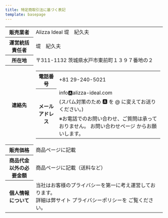 ```yaml
---
title: 特定商取引法に基づく表記
template: basepage
---
```


<div className="text-center" class="post-content">
    <table class="table-auto bg-green-50">
        <tr class="w-1/4">
            <th>販売業者</th>
            <td>Alizza Ideal 堤　紀久夫</td>
        </tr>
        <tr>
            <th>運営統括責任者</th>
            <td>堤　紀久夫</td>
        </tr>
        <tr>
            <th>所在地</th>
            <td>〒311-1132 茨城県水戸市東前町１３９７番地の２</td>
        </tr>
        <tr>
            <th>連絡先</th>
            <td style={{padding: 0}}>
                <table style={{margin: "0.4rem"}}>
                    <tr>
                        <th>電話番号</th>
                        <td>+81 29-240-5021</td>
                    </tr>
                    <tr>
                        <th rowspan="3">メールアドレス</th>
                        <td>info🅰alizza-ideal.com</td>
                    </tr>
                    <tr>
                        <td>
                            (スパム対策のため 🅰 を @
                            に変えてお送りください。)
                        </td>
                    </tr>
                    <tr>
                        <td>
                            ※お電話でのお問い合わせ、ご質問は承っておりません。
                            <Link
                                to="/contact"
                                title="お問い合わせページ"
                            >お問い合わせページ</Link>
                            からお願いします。
                        </td>
                    </tr>
                </table>
            </td>
        </tr>
        <tr>
            <th>販売価格</th>
            <td>商品ページに記載</td>
        </tr>
        <tr>
            <th>商品代金以外の必要金額</th>
            <td>商品ページに記載（送料など）</td>
        </tr>
        <tr>
            <th>個人情報について</th>
            <td>
                当社はお客様のプライバシーを第一に考え運営しております。
                <br />
                詳細は弊サイト
                <Link to="/privacy-policy" title="プライバシーポリシー" className="text-blue-500 underline">プライバシーポリシー</Link>を
                ご覧ください。
            </td>
        </tr>
    </table>
</div>
